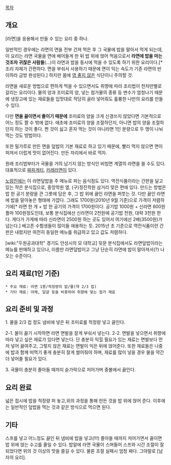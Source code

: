 [[목차]]
== 개요 ==

[라면]을 응용해서 만들 수 있는 요리 중 하나.

일반적인 경우에는 라면의 면을 전부 건져 먹은 후 그 국물에 밥을 말아서 먹게 되는데, 이 요리는 라면 국물을 면에 배어들게 한 뒤 밥 위에 얹어 먹음으로서 '''라면에 밥을 마는 것조차 귀찮은 사람들'''(…)이 라면과 밥을 동시에 먹을 수 있도록 하기 위한 요리이다.[* 조리 자체가 간편하다. 면을 부숴서 사용하기 때문에 면이 익는 속도가 기존 라면의 반 이하라 금방 완성된다.] 하지만 몸에 [[영 좋지 않은]] 식단이니 주의할 것.

라면을 새로운 방법으로 편하게 먹을 수 있으면서도 취향에 따라 조리법이 천차만별로 갈리는 요리이다. 물의 양과 조미료의 양, 넣는 첨가물의 종류 등 변수가 엄청나기 때문에 냉장고에 있는 재료들을 입맛대로 적당히 골라 넣어줘도 훌륭한 나만의 요리를 만들 수 있다.

다만 '''면을 끓이면서 졸이기 때문에''' 조미료의 양을 크게 신경쓰지 않았다면 기본적으로 어느 정도 짤 수 밖에 없다. 애초에 조미료의 양을 조절하던지, 아니면 밥의 양을 조절하던지 하는 것이 좋다. 짠 것이 싫고 혼자 먹는 것이 아니라면 1인 분량으로 두 명이 나눠먹는 것도 방법이다.

또한 밀가루로 만든 면을 덮밥의 기본 재료로 하고 있기 때문에, 빨리 먹지 않으면 면이 퍼져서 더럽게 맛이 없어진다. 만든 자리에서 바로 먹자.

원래 조리법부터가 국물을 거의 남기지 않는 방식인 비빔면 계열의 라면을 쓸 수도 있다. 대표적으로 [[짜파게티]], [[카레라면]]이 있다.

[[노량진]]에는 이 라면덮밥을 주 메뉴로 파는 음식점도 있다. 역전식품이라는 간판을 달고 있는 작은 분식집으로, 중앙학원 옆, (구)정진학원 삼거리 맞은 편에 있다. 만드는 방법은 밥 한 공기 분량을 큰 그릇에 담은 후, 그 밥 위에 끓인 라면을 퍼붓는 것. 다만 끓인 라면에 밥을 말아놓은 형태에 가깝다. 그래도 1700원(2010년 9월 기준)으로 가격이 저렴하기에[* 라면 한 개 + 밥 한 공기의 가격이 1700원이다. 공기밥 1000원 + 신라면 600원 플마 100원정도인데, 보통 분식집에선 신라면이 2천원에 공기밥 천원, 대략 3천원 한다. 게다가 가게에 따라 신라면이 2500원 하는 곳도 있어서 여기에선 2배(3500원)가 넘는다.] 배고픈 수험생들이 많이들 애용하는 듯. 2015년 초 기준으로 역전식품이란 간판은 내렸지만 여전히 동일한 메뉴를 취급하고 있고 값도 저렴하다.

[wiki:"두원공과대학" 경기도 안성시의 모 대학교] 뒷문 분식집에서도 라면덮밥이라는 메뉴를 판매하고 있으나, 이름만 라면덮밥이고 그냥 단순히 라면에 밥이 말아져서(?) 나오는 수준이다.

== 요리 재료(1인 기준) ==
 * 주요 재료: 라면 1봉/적정량의 밥/물(약 2/3 컵)  
 * 기타 재료: 야채, 달걀 등을 비롯하여 취향에 맞는 첨가 재료
 
== 요리 준비 및 과정 ==
1. 물을 2/3 컵 정도 냄비에 넣은 뒤 조미료를 적정량 넣고 끓인다.
 
2-1. 물이 끓기 시작하면 라면 면발을 잘게 부숴서 넣는다.
2-2. 면발을 넣으면서 취향에 따라 넣고 싶은 재료가 있다면 넣는다. 단 충분히 익힐 필요가 있는 재료는 면발보다 먼저 넣어 끓여주고, 그렇지 않은 재료는 면발이 익은 뒤에 얹어준다. 또한 재료들은 나중에 밥과 함께 떠먹기 좋게 충분히 잘게 썰어줘야 하며, 재료를 많이 넣을 경우 물을 약간 더 넣어줄 필요가 있다.
 
3. 국물이 충분히 졸아들 때까지 숟가락으로 저어가며 중불에서 끓인다.   

== 요리 완료 ==
넓은 접시에 밥을 적정량 퍼 놓고,위의 과정을 통해 만든 것을 밥 위에 얹어 준다. 이후에는 일반적인 덮밥을 먹는 것과 같은 방식으로 먹으면 된다. 

== 기타 ==
스프를 넣고 어느정도 끓인 뒤 냄비에 밥을 넣고(!!!) 졸아들 때까지 저어가면서 끓이면 밥 위에 얹는 수고를 줄일 수 있다. 밥알에 라면 국물이 스며들어 스프와 시간 조절이 잘 되었다면 위의 것 이상의 맛을 즐길 수 있다. 물론 조절 실패시 엄청 짜다. 그야말로 [남자의 요리].
